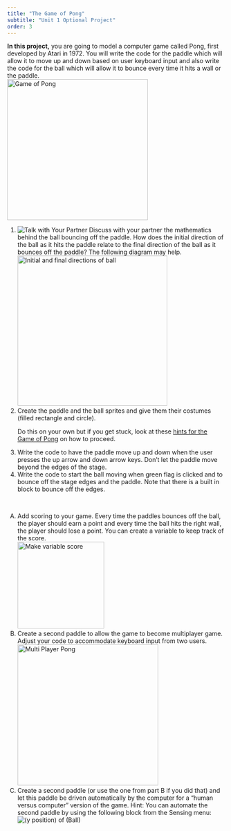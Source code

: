 ```yaml
---
title: "The Game of Pong"
subtitle: "Unit 1 Optional Project"
order: 3
---
```


::: learn
<strong>In this project,</strong> you are going to model a computer game called Pong, first developed by Atari in 1972. You will write the code for the paddle which will allow it to move up and down based on user keyboard input and also write the code for the ball which will allow it to bounce every time it hits a wall or the paddle.<br /> <img src="/img/1-introduction/Pong_img/pongAnimation.gif" title="Game of Pong" alt="Game of Pong" class="indent" width="325"/>
:::

::: {#first .forYouToDo}
<ol>

<!--<li>Play with the program <a href="http://snap.berkeley.edu/snapsource/snap.html#present:Username=bjcsolutions&ProjectName=U1L5Pong_Teacher&hideControls" target="_blank"> linked here </a>to get a feel how the game works. Use the up and down arrow keys to move the paddle. The initial angle at which the ball starts is random, so if it is not to your liking, you can reload the page for a different initial angle.</li>-->

<li><img src="/img/icons/talk-with-your-partner.png" title="Talk with Your Partner" alt="Talk with Your Partner" class="float-end"/> Discuss with your partner the mathematics behind the ball bouncing off the paddle. How does the initial direction of the ball as it hits the paddle relate to the final direction of the ball as it bounces off the paddle? The following diagram may help. <br /> <img src="/img/1-introduction/Pong_img/Bounce.png" title="Initial and final directions of ball" alt="Initial and final directions of ball" class="indent" height="346"/></li>

<li>Create the paddle and the ball sprites and give them their costumes (filled rectangle and circle).</li>

::: sidenote
Do this on your own but if you get stuck, look at these <a href="/1-introduction/optional-projects/3b-pong-hints.html" target="_blank" title="Hints for the Game of Pong">hints for the Game of Pong</a> on how to proceed.
:::

<li>Write the code to have the paddle move up and down when the user presses the up arrow and down arrow keys. Don't let the paddle move beyond the edges of the stage.</li>

<li>Write the code to start the ball moving when green flag is clicked and to bounce off the stage edges and the paddle. Note that there is a built in block to bounce off the edges.</li>

</ol>

 
:::

::: takeItFurther
<ol type="A">

<li>Add scoring to your game. Every time the paddles bounces off the ball, the player should earn a point and every time the ball hits the right wall, the player should lose a point. You can create a variable to keep track of the score.<br /> <img src="/img/1-introduction/Pong_img/ScoreVariable.png" title="Make variable score" alt="Make variable score" class="indent" height="200"/></li>

<li>Create a second paddle to allow the game to become multiplayer game. Adjust your code to accommodate keyboard input from two users.<br /> <img src="/img/1-introduction/Pong_img/TwoPlayer.png" title="Multi Player Pong" alt="Multi Player Pong" class="indent" width="325"/></li>

<li>Create a second paddle (or use the one from part B if you did that) and let this paddle be driven automatically by the computer for a "human versus computer" version of the game. Hint: You can automate the second paddle by using the following block from the Sensing menu:<br /> <img src="/img/1-introduction/Pong_img/yPositionofBallSensing.png" title="(y position) of (Ball)" alt="(y position) of (Ball)" class="indent"/></li>

<!--<li> You may notice that sometimes when the ball hits the paddle at a steep angle, the ball gets “trapped”. Why do you think this is so?  Which part of your code is responsible for this?  Can you improve your code so that this does not happen?</li>-->

</ol>
:::

</body>

</html>
